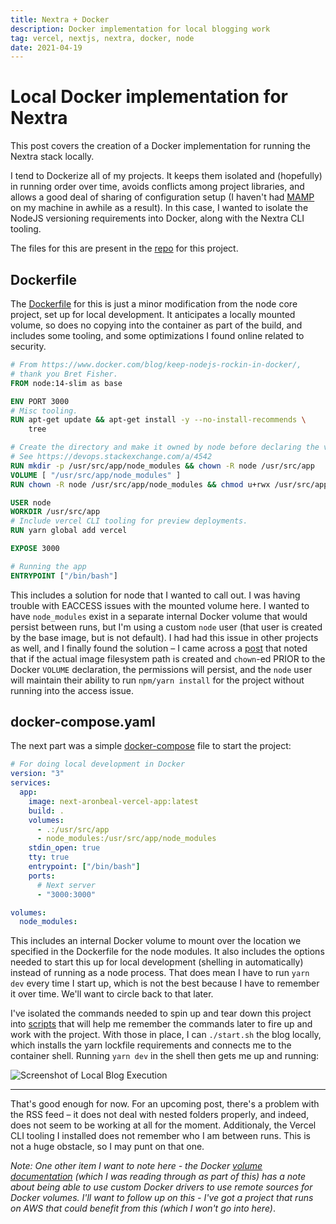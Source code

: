 ```yaml
---
title: Nextra + Docker
description: Docker implementation for local blogging work
tag: vercel, nextjs, nextra, docker, node
date: 2021-04-19
---
```


# Local Docker implementation for Nextra

This post covers the creation of a Docker implementation for running the Nextra stack locally.

I tend to Dockerize all of my projects.  It keeps them isolated and (hopefully) in running order over time, avoids conflicts among project libraries, and allows a good deal of sharing of configuration setup (I haven't had [MAMP](https://www.mamp.info/en/windows/) on my machine in awhile as a result).  In this case, I wanted to isolate the NodeJS versioning requirements into Docker, along with the Nextra CLI tooling.

The files for this are present in the [repo](https://github.com/aronbeal/next.aronbeal.vercel.app) for this project.

## Dockerfile

The [Dockerfile](https://github.com/aronbeal/next.aronbeal.vercel.app/blob/master/Dockerfile) for this is just a minor modification from the node core project, set up for local development. It anticipates a locally mounted volume, so does no copying into the container as part of the build, and includes some tooling, and some optimizations I found online related to security.

```Dockerfile
# From https://www.docker.com/blog/keep-nodejs-rockin-in-docker/, 
# thank you Bret Fisher.
FROM node:14-slim as base

ENV PORT 3000
# Misc tooling.
RUN apt-get update && apt-get install -y --no-install-recommends \
    tree

# Create the directory and make it owned by node before declaring the volume,
# See https://devops.stackexchange.com/a/4542
RUN mkdir -p /usr/src/app/node_modules && chown -R node /usr/src/app
VOLUME [ "/usr/src/app/node_modules" ]
RUN chown -R node /usr/src/app/node_modules && chmod u+rwx /usr/src/app/node_modules

USER node
WORKDIR /usr/src/app
# Include vercel CLI tooling for preview deployments.
RUN yarn global add vercel

EXPOSE 3000

# Running the app
ENTRYPOINT ["/bin/bash"]
```

This includes a solution for node that I wanted to call out.  I was having trouble with EACCESS issues with the mounted volume here. I wanted to have `node_modules` exist in a separate internal Docker volume that would persist between runs, but I'm using a custom `node` user (that user is created by the base image, but is not default).  I had had this issue in other projects as well, and I finally found the solution – I came across a [post](https://devops.stackexchange.com/a/4542) that noted that if the actual image filesystem path is created and `chown`-ed PRIOR to the Docker `VOLUME` declaration, the permissions will persist, and the `node` user will maintain their ability to run `npm/yarn install` for the project without running into the access issue.

## docker-compose.yaml

The next part was a simple [docker-compose](https://github.com/aronbeal/next.aronbeal.vercel.app/blob/master/docker-compose.yaml) file to start the project:

```yaml
# For doing local development in Docker
version: "3"
services:
  app:
    image: next-aronbeal-vercel-app:latest
    build: .
    volumes:
      - .:/usr/src/app
      - node_modules:/usr/src/app/node_modules
    stdin_open: true
    tty: true
    entrypoint: ["/bin/bash"]
    ports:
      # Next server
      - "3000:3000"

volumes:
  node_modules:
```

This includes an internal Docker volume to mount over the location we specified in the Dockerfile for the node modules.  It also includes the options needed to start this up for local development (shelling in automatically) instead of running as a node process.  That does mean I have to run `yarn dev` every time I start up, which is not the best because I have to remember it over time.  We'll want to circle back to that later.

I've isolated the commands needed to spin up and tear down this project into [scripts](https://github.com/aronbeal/next.aronbeal.vercel.app/tree/master/docker) that will help me remember the commands later to fire up and work with the project.  With those in place, I can `./start.sh` the blog locally, which installs the yarn lockfile requirements and connects me to the container shell.  Running `yarn dev` in the shell then gets me up and running:


<Image
  src="/images/2021/19Apr2021/local_blog_execution.png"
  alt="Screenshot of Local Blog Execution"
  width={1125}
  height={750}
  priority
  className="next-image"
/>

---

That's good enough for now.  For an upcoming post, there's a problem with the RSS feed – it does not deal with nested folders properly, and indeed, does not seem to be working at all for the moment.  Additionaly, the Vercel CLI tooling I installed does not remember who I am between runs.  This is not a huge obstacle, so I may punt on that one.  

*Note: One other item I want to note here - the Docker [volume documentation](https://docs.docker.com/storage/volumes/) (which I was reading through as part of this) has a note about being able to use custom Docker drivers to use remote sources for Docker volumes.  I'll want to follow up on this - I've got a project that runs on AWS that could benefit from this (which I won't go into here)*.
